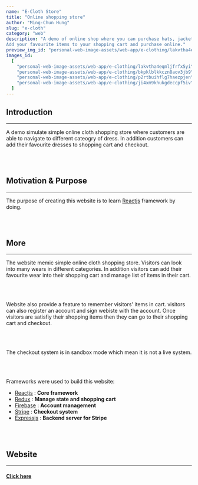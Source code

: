 ```yaml
---
name: "E-Cloth Store"
title: "Online shopping store"
author: "Ming-Chun Hung"
slug: "e-cloth"
category: "web"
description: "A demo of online shop where you can purchase hats, jackets, sneakers and clothes.
Add your favourite items to your shopping cart and purchase online."
preview_img_id: "personal-web-image-assets/web-app/e-clothing/lakvtha4eqmljfrfx5yi"
images_id:
  [
    "personal-web-image-assets/web-app/e-clothing/lakvtha4eqmljfrfx5yi",
    "personal-web-image-assets/web-app/e-clothing/bkpklblkkczn8aov3jb9",
    "personal-web-image-assets/web-app/e-clothing/p2rtbuihflg7haezpjen",
    "personal-web-image-assets/web-app/e-clothing/ji4xm9khukgdeccpf5iv",
  ]
---
```


## Introduction

---

A demo simulate simple online cloth shopping store where
customers are able to navigate to different cateogry of dress. In addition customers
can add their favourite dresses to shopping cart and checkout.

<br />
<br />

## Motivation & Purpose

---

The purpose of creating this website is to learn [Reactjs](https://react.dev/)
framework by doing.

<br />
<br />

## More

---

The website memic simple online cloth shopping store. Visitors can look into
many wears in different categories. In addition visitors can add their favourite
wear into their shopping cart and manage list of items in their cart.

<br />
<br />

Website also provide a feature to remember visitors' items in cart.
visitors can also register an account and sign webiste with the account.
Once visitors are satisfiy their shopping items then they can go to their
shopping cart and checkout.

<br />
<br />

The checkout system is in sandbox mode which mean it is not a live system.

<br />
<br />

Frameworks were used to build this website:

- [Reactjs](https://react.dev/) : **Core framework**
- [Redux](https://redux.js.org/) : **Manage state and shopping cart**
- [Firebase](https://firebase.google.com/) : **Account management**
- [Stripe](https://stripe.com/) : **Checkout system**
- [Expressjs](https://expressjs.com/) : **Backend server for Stripe**

<br />
<br />

## Website

---

#### [Click here](https://tomneo2004.github.io/E-Clothing/)

<br />
<br />
